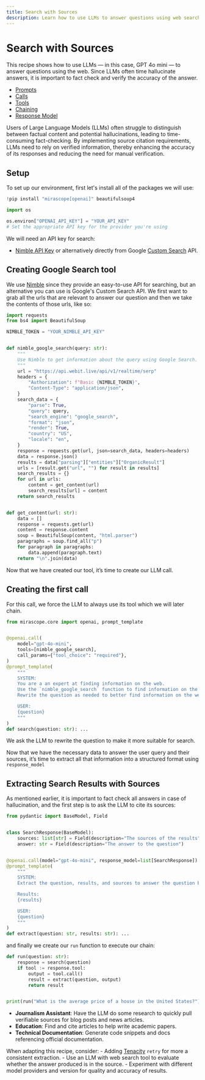 ```yaml
---
title: Search with Sources
description: Learn how to use LLMs to answer questions using web search while providing source citations to verify accuracy and reduce hallucinations.
---
```


# Search with Sources

This recipe shows how to use LLMs — in this case, GPT 4o mini — to answer questions using the web. Since LLMs often time hallucinate answers, it is important to fact check and verify the accuracy of the answer.

<Info title="Mirascope Concepts Used" collapsible={true} defaultOpen={false}>
<ul>
<li><a href="/docs/mirascope/learn/prompts/">Prompts</a></li>
<li><a href="/docs/mirascope/learn/calls/">Calls</a></li>
<li><a href="/docs/mirascope/learn/tools/">Tools</a></li>
<li><a href="/docs/mirascope/learn/chaining/">Chaining</a></li>
<li><a href="/docs/mirascope/learn/response_models/">Response Model</a></li>
</ul>
</Info>

<Note title="Background">
Users of Large Language Models (LLMs) often struggle to distinguish between factual content and potential hallucinations, leading to time-consuming fact-checking. By implementing source citation requirements, LLMs need to rely on verified information, thereby enhancing the accuracy of its responses and reducing the need for manual verification.
</Note>

## Setup

To set up our environment, first let's install all of the packages we will use:


```python
!pip install "mirascope[openai]" beautifulsoup4
```


```python
import os

os.environ["OPENAI_API_KEY"] = "YOUR_API_KEY"
# Set the appropriate API key for the provider you're using
```


We will need an API key for search:

- [Nimble API Key](https://nimbleway.com/) or alternatively directly from Google [Custom Search](https://developers.google.com/custom-search/v1/introduction/) API.

## Creating Google Search tool

We use [Nimble](https://nimbleway.com/) since they provide an easy-to-use API for searching, but an alternative you can use is Google's Custom Search API. We first want to grab all the urls that are relevant to answer our question and then we take the contents of those urls, like so:


```python
import requests
from bs4 import BeautifulSoup

NIMBLE_TOKEN = "YOUR_NIMBLE_API_KEY"


def nimble_google_search(query: str):
    """
    Use Nimble to get information about the query using Google Search.
    """
    url = "https://api.webit.live/api/v1/realtime/serp"
    headers = {
        "Authorization": f"Basic {NIMBLE_TOKEN}",
        "Content-Type": "application/json",
    }
    search_data = {
        "parse": True,
        "query": query,
        "search_engine": "google_search",
        "format": "json",
        "render": True,
        "country": "US",
        "locale": "en",
    }
    response = requests.get(url, json=search_data, headers=headers)
    data = response.json()
    results = data["parsing"]["entities"]["OrganicResult"]
    urls = [result.get("url", "") for result in results]
    search_results = {}
    for url in urls:
        content = get_content(url)
        search_results[url] = content
    return search_results


def get_content(url: str):
    data = []
    response = requests.get(url)
    content = response.content
    soup = BeautifulSoup(content, "html.parser")
    paragraphs = soup.find_all("p")
    for paragraph in paragraphs:
        data.append(paragraph.text)
    return "\n".join(data)
```


Now that we have created our tool, it’s time to create our LLM call.

## Creating the first call

For this call, we force the LLM to always use its tool which we will later chain.



```python
from mirascope.core import openai, prompt_template


@openai.call(
    model="gpt-4o-mini",
    tools=[nimble_google_search],
    call_params={"tool_choice": "required"},
)
@prompt_template(
    """
    SYSTEM:
    You are a an expert at finding information on the web.
    Use the `nimble_google_search` function to find information on the web.
    Rewrite the question as needed to better find information on the web.

    USER:
    {question}
    """
)
def search(question: str): ...
```


We ask the LLM to rewrite the question to make it more suitable for search.

Now that we have the necessary data to answer the user query and their sources, it’s time to extract all that information into a structured format using `response_model`

## Extracting Search Results with Sources

As mentioned earlier, it is important to fact check all answers in case of hallucination, and the first step is to ask the LLM to cite its sources:



```python
from pydantic import BaseModel, Field


class SearchResponse(BaseModel):
    sources: list[str] = Field(description="The sources of the results")
    answer: str = Field(description="The answer to the question")


@openai.call(model="gpt-4o-mini", response_model=list[SearchResponse])
@prompt_template(
    """
    SYSTEM:
    Extract the question, results, and sources to answer the question based on the results.

    Results:
    {results}

    USER:
    {question}
    """
)
def extract(question: str, results: str): ...
```


and finally we create our `run` function to execute our chain:



```python
def run(question: str):
    response = search(question)
    if tool := response.tool:
        output = tool.call()
        result = extract(question, output)
        return result


print(run("What is the average price of a house in the United States?"))
```

<Info title="Additional Real-World Applications">
<ul>
<li><b>Journalism Assistant</b>: Have the LLM do some research to quickly pull verifiable sources for blog posts and news articles.</li>
<li><b>Education</b>: Find and cite articles to help write academic papers.</li>
<li><b>Technical Documentation</b>: Generate code snippets and docs referencing official documentation.</li>
</ul>
</Info>

When adapting this recipe, consider:
    - Adding [Tenacity](https://tenacity.readthedocs.io/en/latest/) `retry` for more a consistent extraction.
    - Use an LLM with web search tool to evaluate whether the answer produced is in the source.
    - Experiment with different model providers and version for quality and accuracy of results.

